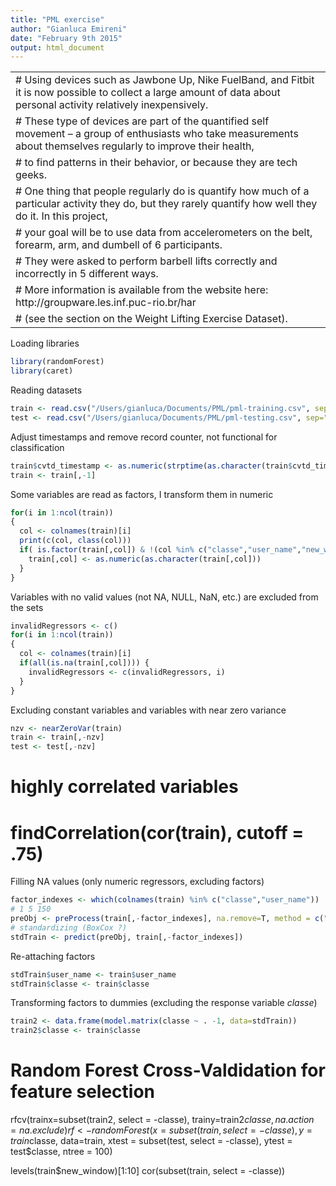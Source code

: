 ```yaml
---
title: "PML exercise"
author: "Gianluca Emireni"
date: "February 9th 2015"
output: html_document
---
```


---
# Using devices such as Jawbone Up, Nike FuelBand, and Fitbit it is now possible to collect a large amount of data about personal activity relatively inexpensively. 
# These type of devices are part of the quantified self movement – a group of enthusiasts who take measurements about themselves regularly to improve their health, 
# to find patterns in their behavior, or because they are tech geeks. 
# One thing that people regularly do is quantify how much of a particular activity they do, but they rarely quantify how well they do it. In this project, 
# your goal will be to use data from accelerometers on the belt, forearm, arm, and dumbell of 6 participants. 
# They were asked to perform barbell lifts correctly and incorrectly in 5 different ways. 
# More information is available from the website here: http://groupware.les.inf.puc-rio.br/har 
# (see the section on the Weight Lifting Exercise Dataset). 
--- 
Loading libraries
```r
library(randomForest)
library(caret)
```

Reading datasets
```r
train <- read.csv("/Users/gianluca/Documents/PML/pml-training.csv", sep=",", quote="\"", head=T)
test <- read.csv("/Users/gianluca/Documents/PML/pml-testing.csv", sep=",", quote="\"", head=T)
```


Adjust timestamps and remove record counter, not functional for classification
```r
train$cvtd_timestamp <- as.numeric(strptime(as.character(train$cvtd_timestamp), format = "%d/%m/%Y %H:%M"))
train <- train[,-1]
```


Some variables are read as factors, I transform them in numeric
```r
for(i in 1:ncol(train))
{
  col <- colnames(train)[i]
  print(c(col, class(col)))
  if( is.factor(train[,col]) & !(col %in% c("classe","user_name","new_window")) ) {
    train[,col] <- as.numeric(as.character(train[,col]))
  }
}
```

Variables with no valid values (not NA, NULL, NaN, etc.) are excluded from the sets
```r
invalidRegressors <- c()
for(i in 1:ncol(train))
{
  col <- colnames(train)[i]
  if(all(is.na(train[,col]))) {
    invalidRegressors <- c(invalidRegressors, i)
  }
}
```

Excluding constant variables and variables with near zero variance
```r
nzv <- nearZeroVar(train)
train <- train[,-nzv]
test <- test[,-nzv]
```

# highly correlated variables
# findCorrelation(cor(train), cutoff = .75)

Filling NA values (only numeric regressors, excluding factors)
```r
factor_indexes <- which(colnames(train) %in% c("classe","user_name"))
# 1 5 150
preObj <- preProcess(train[,-factor_indexes], na.remove=T, method = c("center", "scale", "knnImpute"))
# standardizing (BoxCox ?)
stdTrain <- predict(preObj, train[,-factor_indexes])
```

Re-attaching factors
```r
stdTrain$user_name <- train$user_name
stdTrain$classe <- train$classe
```


Transforming factors to dummies (excluding the response variable *classe*)
```r
train2 <- data.frame(model.matrix(classe ~ . -1, data=stdTrain))
train2$classe <- train$classe
```


# Random Forest Cross-Valdidation for feature selection
rfcv(trainx=subset(train2, select = -classe), trainy=train2$classe, na.action = na.exclude)
rf <- randomForest(x=subset(train, select = -classe), y=train$classe, data=train, xtest = subset(test, select = -classe), ytest = test$classe, ntree = 100)



levels(train$new_window)[1:10]
cor(subset(train, select = -classe))